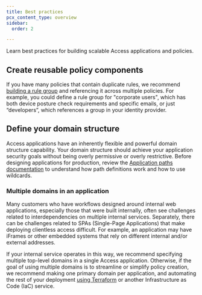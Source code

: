 ```yaml
---
title: Best practices
pcx_content_type: overview
sidebar:
  order: 2

---
```



Learn best practices for building scalable Access applications and policies.

## Create reusable policy components

If you have many policies that contain duplicate rules, we recommend [building a rule group](/cloudflare-one/policies/access/groups/) and referencing it across multiple policies. For example, you could define a rule group for "corporate users", which has both device posture check requirements and specific emails, or just “developers”, which references a group in your identity provider.

## Define your domain structure

Access applications have an inherently flexible and powerful domain structure capability. Your domain structure should achieve your application security goals without being overly permissive or overly restrictive. Before designing applications for production, review the [Application paths documentation](/cloudflare-one/policies/access/app-paths/) to understand how path definitions work and how to use wildcards.

### Multiple domains in an application

Many customers who have workflows designed around internal web applications, especially those that were built internally, often see challenges related to interdependencies on multiple internal services. Separately, there can be challenges related to SPAs (Single-Page Applications) that make deploying clientless access difficult. For example, an application may have iFrames or other embedded systems that rely on different internal and/or external addresses.

If your internal service operates in this way, we recommend specifying multiple top-level domains in a single Access application. Otherwise, if the goal of using multiple domains is to streamline or simplify policy creation, we recommend making one primary domain per application, and automating the rest of your deployment [using Terraform](/learning-paths/clientless-access/terraform/) or another Infrastructure as Code (IaC) service.
